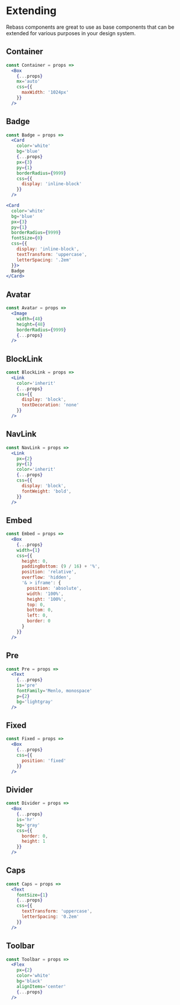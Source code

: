 
# Extending

Rebass components are great to use as base components that can be extended for various purposes in your design system.

## Container

```jsx
const Container = props =>
  <Box
    {...props}
    mx='auto'
    css={{
      maxWidth: '1024px'
    }}
  />
```

## Badge

```jsx
const Badge = props =>
  <Card
    color='white'
    bg='blue'
    {...props}
    px={3}
    py={1}
    borderRadius={9999}
    css={{
      display: 'inline-block'
    }}
  />
```

```.jsx
<Card
  color='white'
  bg='blue'
  px={3}
  py={1}
  borderRadius={9999}
  fontSize={0}
  css={{
    display: 'inline-block',
    textTransform: 'uppercase',
    letterSpacing: '.2em'
  }}>
  Badge
</Card>
```

## Avatar

```jsx
const Avatar = props =>
  <Image
    width={48}
    height={48}
    borderRadius={9999}
    {...props}
  />
```

## BlockLink

```jsx
const BlockLink = props =>
  <Link
    color='inherit'
    {...props}
    css={{
      display: 'block',
      textDecoration: 'none'
    }}
  />
```

## NavLink

```jsx
const NavLink = props =>
  <Link
    px={2}
    py={1}
    color='inherit'
    {...props}
    css={{
      display: 'block',
      fontWeight: 'bold',
    }}
  />
```

## Embed

```jsx
const Embed = props =>
  <Box
    {...props}
    width={1}
    css={{
      height: 0,
      paddingBottom: (9 / 16) + '%',
      position: 'relative',
      overflow: 'hidden',
      '& > iframe': {
        position: 'absolute',
        width: '100%',
        height: '100%',
        top: 0,
        bottom: 0,
        left: 0,
        border: 0
      }
    }}
  />
```

## Pre

```jsx
const Pre = props =>
  <Text
    {...props}
    is='pre'
    fontFamily='Menlo, monospace'
    p={2}
    bg='lightgray'
  />
```

## Fixed

```jsx
const Fixed = props =>
  <Box
    {...props}
    css={{
      position: 'fixed'
    }}
  />
```

## Divider


```jsx
const Divider = props =>
  <Box
    {...props}
    is='hr'
    bg='gray'
    css={{
      border: 0,
      height: 1
    }}
  />
```

## Caps

```jsx
const Caps = props =>
  <Text
    fontSize={1}
    {...props}
    css={{
      textTransform: 'uppercase',
      letterSpacing: '0.2em'
    }}
  />
```

## Toolbar

```jsx
const Toolbar = props =>
  <Flex
    px={2}
    color='white'
    bg='black'
    alignItems='center'
    {...props}
  />
```
